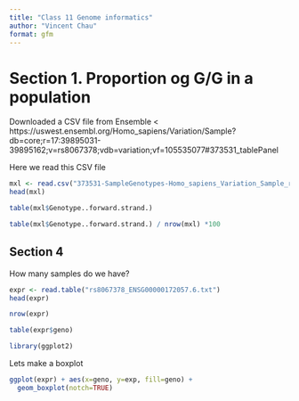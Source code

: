 ```yaml
---
title: "Class 11 Genome informatics"
author: "Vincent Chau"
format: gfm
---
```


# Section 1. Proportion og G/G in a population

Downloaded a CSV file from Ensemble < https://uswest.ensembl.org/Homo_sapiens/Variation/Sample?db=core;r=17:39895031-39895162;v=rs8067378;vdb=variation;vf=105535077#373531_tablePanel

Here we read this CSV file

```r
mxl <- read.csv("373531-SampleGenotypes-Homo_sapiens_Variation_Sample_rs8067378.csv")
head(mxl)
```

```r
table(mxl$Genotype..forward.strand.)
```
```r
table(mxl$Genotype..forward.strand.) / nrow(mxl) *100
```
## Section 4

How many samples do we have?
```r
expr <- read.table("rs8067378_ENSG00000172057.6.txt")
head(expr)
```

```r
nrow(expr)
```

```r
table(expr$geno)
```

```r
library(ggplot2)
```

Lets make a boxplot

```r
ggplot(expr) + aes(x=geno, y=exp, fill=geno) + 
  geom_boxplot(notch=TRUE)
```

